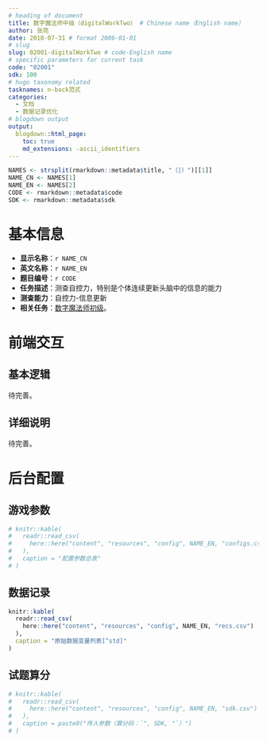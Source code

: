 ```yaml
---
# heading of document
title: 数字魔法师中级（digitalWorkTwo） # Chinese name（English name）
author: 张亮
date: 2018-07-31 # format 2006-01-01
# slug
slug: 02001-digitalWorkTwo # code-English name
# specific parameters for current task
code: "02001"
sdk: 100
# hugo taxonomy related
tasknames: n-back范式
categories:
  - 文档
  - 数据记录优化
# blogdown output
output:
  blogdown::html_page:
    toc: true
    md_extensions: -ascii_identifiers
---
```


```r
NAMES <- strsplit(rmarkdown::metadata$title, "（|）")[[1]]
NAME_CN <- NAMES[1]
NAME_EN <- NAMES[2]
CODE <- rmarkdown::metadata$code
SDK <- rmarkdown::metadata$sdk
```

# 基本信息

* **显示名称**：`r NAME_CN`
* **英文名称**：`r NAME_EN`
* **题目编号**：`r CODE`
* **任务描述**：测查自控力，特别是个体连续更新头脑中的信息的能力
* **测查能力**：自控力-信息更新
* **相关任务**：[数字魔法师初级](`r blogdown::shortcode("relref", "02002_digitalWorkOne")`)。

# 前端交互

## 基本逻辑

待完善。

## 详细说明

待完善。

# 后台配置

## 游戏参数

```r
# knitr::kable(
#   readr::read_csv(
#     here::here("content", "resources", "config", NAME_EN, "configs.csv")
#   ),
#   caption = "配置参数总表"
# )
```

## 数据记录

```r
knitr::kable(
  readr::read_csv(
    here::here("content", "resources", "config", NAME_EN, "recs.csv")
  ),
  caption = "原始数据变量列表[^std]"
)
```

[^std]: 请参考[标准](`r blogdown::shortcode("relref", "standard")`)。

## 试题算分

```r
# knitr::kable(
#   readr::read_csv(
#     here::here("content", "resources", "config", NAME_EN, "sdk.csv")
#   ),
#   caption = paste0("传入参数（算分码：`", SDK, "`）")
# )
```
